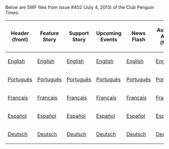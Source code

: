 Below are SWF files from issue #402 (July 4, 2013) of the Club Penguin Times:

<center>
{|class="wikitable" border="1"
!Header (front)
!Feature Story
!Support Story
!Upcoming Events
!News Flash
!Ask Aunt Arctic (front)
!Header (back)
!Ask Aunt Arctic (back)
!Jokes and Riddles
!Secrets
!Feature More
|-
|[[Media:ENNews402HeaderFront.swf|English]]||[[Media:ENNews402FeatureStory.swf|English]]||[[Media:ENNews402SupportStory.swf|English]]||[[Media:ENNews402UpcomingEvents.swf|English]]||[[Media:ENNews402NewsFlash.swf|English]]||[[Media:ENNews402AskAuntArcticFront.swf|English]]||[[Media:ENNews402HeaderBack.swf|English]]||[[Media:ENNews402AskAuntArcticBack.swf|English]]||[[Media:ENNews402JokesAndRiddles.swf|English]]||[[Media:ENNews402Secrets.swf|English]]||[[Media:ENNews402FeatureMore.swf|English]]
|-
|[[Media:PTNews402HeaderFront.swf|Português]]||[[Media:PTNews402FeatureStory.swf|Português]]||[[Media:PTNews402SupportStory.swf|Português]]||[[Media:PTNews402UpcomingEvents.swf|Português]]||[[Media:PTNews402NewsFlash.swf|Português]]||[[Media:PTNews402AskAuntArcticFront.swf|Português]]||[[Media:PTNews402HeaderBack.swf|Português]]||[[Media:PTNews402AskAuntArcticBack.swf|Português]]||[[Media:PTNews402JokesAndRiddles.swf|Português]]||[[Media:PTNews402Secrets.swf|Português]]||[[Media:PTNews402FeatureMore.swf|Português]]
|-
|[[Media:FRNews402HeaderFront.swf|Français]]||[[Media:FRNews402FeatureStory.swf|Français]]||[[Media:FRNews402SupportStory.swf|Français]]||[[Media:FRNews402UpcomingEvents.swf|Français]]||[[Media:FRNews402NewsFlash.swf|Français]]||[[Media:FRNews402AskAuntArcticFront.swf|Français]]||[[Media:FRNews402HeaderBack.swf|Français]]||[[Media:FRNews402AskAuntArcticBack.swf|Français]]||[[Media:FRNews402JokesAndRiddles.swf|Français]]||[[Media:FRNews402Secrets.swf|Français]]||[[Media:FRNews402FeatureMore.swf|Français]]
|-
|[[Media:ESNews402HeaderFront.swf|Español]]||[[Media:ESNews402FeatureStory.swf|Español]]||[[Media:ESNews402SupportStory.swf|Español]]||[[Media:ESNews402UpcomingEvents.swf|Español]]||[[Media:ESNews402NewsFlash.swf|Español]]||[[Media:ESNews402AskAuntArcticFront.swf|Español]]||[[Media:ESNews402HeaderBack.swf|Español]]||[[Media:ESNews402AskAuntArcticBack.swf|Español]]||[[Media:ESNews402JokesAndRiddles.swf|Español]]||[[Media:ESNews402Secrets.swf|Español]]||[[Media:ESNews402FeatureMore.swf|Español]]
|-
|[[Media:DENews402HeaderFront.swf|Deutsch]]||[[Media:DENews402FeatureStory.swf|Deutsch]]||[[Media:DENews402SupportStory.swf|Deutsch]]||[[Media:DENews402UpcomingEvents.swf|Deutsch]]||[[Media:DENews402NewsFlash.swf|Deutsch]]||[[Media:DENews402AskAuntArcticFront.swf|Deutsch]]||[[Media:DENews402HeaderBack.swf|Deutsch]]||[[Media:DENews402AskAuntArcticBack.swf|Deutsch]]||[[Media:DENews402JokesAndRiddles.swf|Deutsch]]||[[Media:DENews402Secrets.swf|Deutsch]]||[[Media:DENews402FeatureMore.swf|Deutsch]]
|}
</center>
